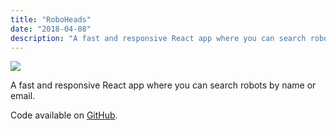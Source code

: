 ```yaml
---
title: "RoboHeads"
date: "2018-04-08"
description: "A fast and responsive React app where you can search robots by name or email."
---
```


<Img
  src="/images/posts/robotheads.png"
  width={2154}
  height={1232}
  caption="robotheads project"
/>

A fast and responsive React app where you can search robots by name or email.

Code available on [GitHub](https://github.com/eneax/roboheads).
